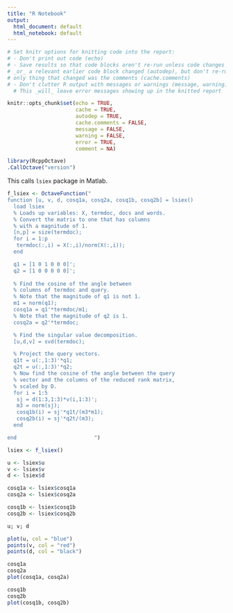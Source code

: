 ```yaml
---
title: "R Notebook"
output:
  html_document: default
  html_notebook: default
---
```


```r
# Set knitr options for knitting code into the report:
# - Don't print out code (echo)
# - Save results so that code blocks aren't re-run unless code changes (cache),
# _or_ a relevant earlier code block changed (autodep), but don't re-run if the
# only thing that changed was the comments (cache.comments)
# - Don't clutter R output with messages or warnings (message, warning)
  # This _will_ leave error messages showing up in the knitted report

knitr::opts_chunk$set(echo = TRUE, 
                      cache = TRUE,
                      autodep = TRUE,
                      cache.comments = FALSE,
                      message = FALSE,
                      warning = FALSE,
                      error = TRUE,
                      comment = NA)
```

```r
library(RcppOctave)
.CallOctave("version")
```

This calls `lsiex` package in Matlab.
```r
f_lsiex <- OctaveFunction("
function [u, v, d, cosq1a, cosq2a, cosq1b, cosq2b] = lsiex()
  load lsiex
  % Loads up variables: X, termdoc, docs and words.
  % Convert the matrix to one that has columns 
  % with a magnitude of 1.
  [n,p] = size(termdoc);
  for i = 1:p
   termdoc(:,i) = X(:,i)/norm(X(:,i));
  end

  q1 = [1 0 1 0 0 0]';
  q2 = [1 0 0 0 0 0]';
  
  % Find the cosine of the angle between 
  % columns of termdoc and query.
  % Note that the magnitude of q1 is not 1.
  m1 = norm(q1);
  cosq1a = q1'*termdoc/m1;
  % Note that the magnitude of q2 is 1.
  cosq2a = q2'*termdoc;

  % Find the singular value decomposition.
  [u,d,v] = svd(termdoc);

  % Project the query vectors.
  q1t = u(:,1:3)'*q1;
  q2t = u(:,1:3)'*q2;
  % Now find the cosine of the angle between the query 
  % vector and the columns of the reduced rank matrix,
  % scaled by D.
  for i = 1:5
   sj = d(1:3,1:3)*v(i,1:3)';
   m3 = norm(sj);
   cosq1b(i) = sj'*q1t/(m3*m1);
   cosq2b(i) = sj'*q2t/(m3);
  end

end                         ")

```


```r
lsiex <- f_lsiex()

u <- lsiex$u
v <- lsiex$v
d <- lsiex$d

cosq1a <- lsiex$cosq1a
cosq2a <- lsiex$cosq2a

cosq1b <- lsiex$cosq1b
cosq2b <- lsiex$cosq2b

u; v; d
```

```r
plot(u, col = "blue")
points(v, col = "red")
points(d, col = "black")
```

```r
cosq1a
cosq2a
plot(cosq1a, cosq2a)
```

```r
cosq1b
cosq2b
plot(cosq1b, cosq2b)
```

